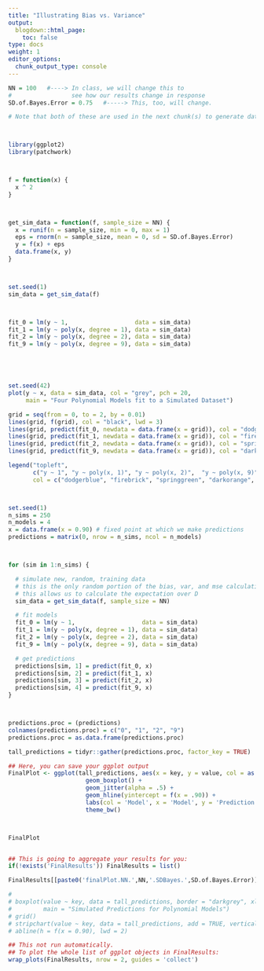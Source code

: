 ```yaml
---
title: "Illustrating Bias vs. Variance"
output:
  blogdown::html_page:
    toc: false
type: docs
weight: 1
editor_options:
  chunk_output_type: console
---
```




```r
NN = 100   #----> In class, we will change this to 
#                 see how our results change in response
SD.of.Bayes.Error = 0.75   #-----> This, too, will change. 

# Note that both of these are used in the next chunk(s) to generate data.



library(ggplot2)
library(patchwork)



f = function(x) {
  x ^ 2
}



get_sim_data = function(f, sample_size = NN) {
  x = runif(n = sample_size, min = 0, max = 1)
  eps = rnorm(n = sample_size, mean = 0, sd = SD.of.Bayes.Error)
  y = f(x) + eps
  data.frame(x, y)
}



set.seed(1)
sim_data = get_sim_data(f)



fit_0 = lm(y ~ 1,                   data = sim_data)
fit_1 = lm(y ~ poly(x, degree = 1), data = sim_data)
fit_2 = lm(y ~ poly(x, degree = 2), data = sim_data)
fit_9 = lm(y ~ poly(x, degree = 9), data = sim_data)





set.seed(42)
plot(y ~ x, data = sim_data, col = "grey", pch = 20,
     main = "Four Polynomial Models fit to a Simulated Dataset")

grid = seq(from = 0, to = 2, by = 0.01)
lines(grid, f(grid), col = "black", lwd = 3)
lines(grid, predict(fit_0, newdata = data.frame(x = grid)), col = "dodgerblue",  lwd = 2, lty = 2)
lines(grid, predict(fit_1, newdata = data.frame(x = grid)), col = "firebrick",   lwd = 2, lty = 3)
lines(grid, predict(fit_2, newdata = data.frame(x = grid)), col = "springgreen", lwd = 2, lty = 4)
lines(grid, predict(fit_9, newdata = data.frame(x = grid)), col = "darkorange",  lwd = 2, lty = 5)

legend("topleft", 
       c("y ~ 1", "y ~ poly(x, 1)", "y ~ poly(x, 2)",  "y ~ poly(x, 9)", "truth"), 
       col = c("dodgerblue", "firebrick", "springgreen", "darkorange", "black"), lty = c(2, 3, 4, 5, 1), lwd = 2)



set.seed(1)
n_sims = 250
n_models = 4
x = data.frame(x = 0.90) # fixed point at which we make predictions
predictions = matrix(0, nrow = n_sims, ncol = n_models)



for (sim in 1:n_sims) {

  # simulate new, random, training data
  # this is the only random portion of the bias, var, and mse calculations
  # this allows us to calculate the expectation over D
  sim_data = get_sim_data(f, sample_size = NN)

  # fit models
  fit_0 = lm(y ~ 1,                   data = sim_data)
  fit_1 = lm(y ~ poly(x, degree = 1), data = sim_data)
  fit_2 = lm(y ~ poly(x, degree = 2), data = sim_data)
  fit_9 = lm(y ~ poly(x, degree = 9), data = sim_data)

  # get predictions
  predictions[sim, 1] = predict(fit_0, x)
  predictions[sim, 2] = predict(fit_1, x)
  predictions[sim, 3] = predict(fit_2, x)
  predictions[sim, 4] = predict(fit_9, x)
}



predictions.proc = (predictions)
colnames(predictions.proc) = c("0", "1", "2", "9")
predictions.proc = as.data.frame(predictions.proc)

tall_predictions = tidyr::gather(predictions.proc, factor_key = TRUE)

## Here, you can save your ggplot output 
FinalPlot <- ggplot(tall_predictions, aes(x = key, y = value, col = as.factor(key))) + 
                      geom_boxplot() +
                      geom_jitter(alpha = .5) +
                      geom_hline(yintercept = f(x = .90)) +
                      labs(col = 'Model', x = 'Model', y = 'Prediction', title = paste0('Bias v Var - Sample Size: ',NN), subtitle = paste0('SD of Bayes Err: ',SD.of.Bayes.Error)) +
                      theme_bw()



FinalPlot


## This is going to aggregate your results for you:
if(!exists('FinalResults')) FinalResults = list()

FinalResults[[paste0('finalPlot.NN.',NN,'.SDBayes.',SD.of.Bayes.Error)]] = FinalPlot

# 
# boxplot(value ~ key, data = tall_predictions, border = "darkgrey", xlab = "Polynomial Degree", ylab = "Predictions",
#         main = "Simulated Predictions for Polynomial Models")
# grid()
# stripchart(value ~ key, data = tall_predictions, add = TRUE, vertical = TRUE, method = "jitter", jitter = 0.15, pch = 1, col = c("dodgerblue", "firebrick", "springgreen", "darkorange"))
# abline(h = f(x = 0.90), lwd = 2)
```


```r
## This not run automatically.
## To plot the whole list of ggplot objects in FinalResults:
wrap_plots(FinalResults, nrow = 2, guides = 'collect')
```
